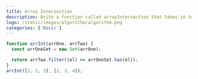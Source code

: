 ```yaml
---
title: Array Intersection
description: Write a function called arrayIntersection that takes in two arrays and returns an array containing the intersection of the two input arrays (i.e., the common elements that appear in both arrays).
logo: /static/images/algorithm/algorithm.png
categories: ['Basic']
---
```


```js
function arrInt(arrOne, arrTwo) {
  const arrOneSet = new Set(arrOne);

  return arrTwo.filter((el) => arrOneSet.has(el));
}
arrInt([1, 2, 3], [2, 3, 4]);
```
